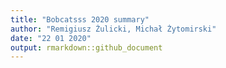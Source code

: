 ```yaml
---
title: "Bobcatsss 2020 summary"
author: "Remigiusz Żulicki, Michał Żytomirski"
date: "22 01 2020"
output: rmarkdown::github_document
---
```

